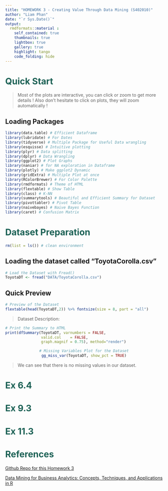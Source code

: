 ```yaml
---
title: "HOMEWORK 3 - Creating Value Through Data Mining (S402010)"
author: "Liam Phan"
date: "`r Sys.Date()`"
output:
  rmdformats::material :
    self_contained: true
    thumbnails: true
    lightbox: true
    gallery: true
    highlight: tango
    code_folding: hide
---
```


# <span style="color: #1c6155;">Quick Start</span> 

> Most of the plots are interactive, you can click or zoom to get more details ! Also don't hesitate to click on plots, they will zoom automatically ! 

## Loading Packages

```r

library(data.table) # Efficient Dataframe 
library(lubridate) # For Dates 
library(tidyverse) # Multiple Package for Useful Data wrangling
library(esquisse) # Intuitive plotting
library(plyr) # Data splitting
library(dplyr) # Data Wrangling
library(ggplot2) # Plot Graphs
library(naniar) # for NA exploration in Dataframe
library(plotly) # Make ggplot2 Dynamic
library(gridExtra) # Multiple Plot at once
library(RColorBrewer) # For Color Palette
library(rmdformats) # Theme of HTML
library(flextable) # Show Table
library(class) # K-NN
library(summarytools) # Beautiful and Efficient Summary for Dataset
library(pivottabler) # Pivot Table
library(naivebayes) # Naive Bayes Function
library(caret) # Confusion Matrix

```



# <span style="color: #1c6155;">Dataset Preparation</span> 

```r

rm(list = ls()) # clean environment

```

## Loading the dataset called "ToyotaCorolla.csv"

```r

# Load the Dataset with Fread()
ToyotaDT <- fread("DATA/ToyotaCorolla.csv")

```


## Quick Preview

```r

# Preview of the Dataset
flextable(head(ToyotaDT,2)) %>% fontsize(size = 8, part = "all")

```


> Dataset Description: 

```r


# Print the Summary to HTML
print(dfSummary(ToyotaDT, varnumbers = FALSE, 
                valid.col    = FALSE, 
                graph.magnif = 0.75), method="render")

```

<center>

```r

# Missing Variables Plot for the Dataset
gg_miss_var(ToyotaDT, show_pct = TRUE)

```

</center>

> We can see that there is no missing values in our dataset.


# <span style="color: #1c6155;">Ex 6.4</span> 


# <span style="color: #1c6155;">Ex 9.3</span> 

# <span style="color: #1c6155;">Ex 11.3</span> 


# <span style="color: #1c6155;">References</span>

[Github Repo for this Homework 3](https://github.com/LiamPhan17/DATA_MINING_HW3)

[Data Mining for Business Analytics: Concepts, Techniques, and Applications in R](https://www.wiley.com/en-us/Data+Mining+for+Business+Analytics:+Concepts,+Techniques,+and+Applications+in+R-p-9781118879368)


